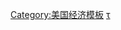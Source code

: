 {{Navbox
|name  = 罗斯福新政
|title = [[罗斯福新政]]
|state = {{{state|autocollapse}}}
|bodyclass = hlist
|liststyle = background:transparent;

|group1 = 原因與影響
|list1  = 
* [[大萧条|經濟大蕭條]]
* [[新政聯盟]]
* [[智囊團]]
* {{Link-en|美國自由聯盟|American Liberty League}}
* {{Link-en|對羅斯福新政的批評列表|List of critics of the New Deal|批評}}

|group2 = 新政
|list2  = 
* 《{{Link-en|緊急銀行法|Emergency Banking Act}}》
* 《{{Link-en|經濟法案|Economy Act}}》
* 《{{Link-en|農業調節法|Agricultural Adjustment Act}}》
* [[平民保育團]]
* {{Link-en|民用工程署|Civil Works Administration}}
* 《{{Link-en|1934年通訊法案|Communications Act of 1934}}》
* 《{{Link-en|第6102號行政命令|Executive Order 6102}}》
* 《{{Link-en|住宅屋主再融資法案|Homeowners Refinancing Act}}》
* {{Link-en|農業信貸署|Farm Credit Administration}}
* [[美国联邦存款保险公司]]
* [[联邦紧急救援署]]
* 《{{Link-en|弗雷澤－萊姆克農場破產法案|Frazier–Lemke Farm Bankruptcy Act}}》
* 《[[格拉斯-斯蒂格尔法案]]》
* 《[[全国工业复兴法|國家產業復興法]]》
* 《{{Link-en|1934年國家住宅法案|National Housing Act of 1934}}》
* {{Link-en|國家復興署|National Recovery Administration}}
* 《{{Link-en|社會安全法|Social Security Act}}》
* [[公共工程管理局]]
* {{Link-en|公共藝術作品計畫|Public Works of Art Project}}
* 《[[互惠稅則法]]》
* 《{{Link-en|鐵路退休法|Railroad Retirement Act}}》
* 《[[1933年證券法]]》
* [[田納西河谷管理局]] 

|group3 = 二次新政
|list3  = 
* [[公共事業振興署]]
* {{Link-en|聯邦藝術計畫|Federal Art Project}}
* {{Link-en|聯邦能源管理委會|Federal Energy Regulatory Commission}}
* {{Link-en|聯邦第一計畫|Federal Project Number One}}
* {{Link-en|農業安全局|Farm Security Administration}}
* 《{{Link-en|司法程序改革法案|Judicial Procedures Reform Act}}》
* 《{{Link-en|古菲煤礦法案|Guffey Coal Act|國家煙煤保護法案}}》
* {{Link-en|國家勞資關係局|National Labor Relations Board}}（[[全国劳资关系法|法源]]）
* 《{{Link-en|農村電氣化法案|Rural Electrification Act}}》
* {{Link-en|鄉村公共服務|Rural Utilities Service|鄉村電氣化局}}
* [[美国社会安全保险]]
* {{Link-en|美國住宅局|United States Housing Authority}} 

|group4 = 人物
|list4  = 
* [[富兰克林·德拉诺·罗斯福]]
* {{Link-en|哈洛·伊克斯|Harold L. Ickes}}
* [[哈里·霍普金斯]]
* [[小亨利·摩根索]]
* [[休伊·皮爾斯·朗]]
* [[赫伯特·胡佛]]
* [[罗伯特·费迪南德·瓦格纳一世]]

|belowstyle = font-weight:bold;
|below  = 
* [[:Category:罗斯福新政|专题]]
* [[:Commons:Category:New Deal|共享资源]]

}}<noinclude>
{{collapsible option}}
[[Category:美国经济模板]]
[[Category:罗斯福新政|τ]]
</noinclude>